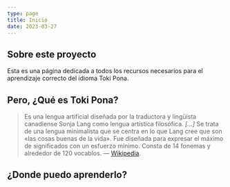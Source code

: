 ```yaml
---
type: page
title: Inicio
date: 2023-03-27
---
```


## Sobre este proyecto
Esta es una página dedicada a todos los recursos necesarios para el aprendizaje correcto del idioma Toki Pona.


## Pero, ¿Qué es Toki Pona?
> Es una lengua artificial diseñada por la traductora y lingüista canadiense Sonja Lang como lengua artística filosófica. _[...]_ Se trata de una lengua minimalista que se centra en lo que Lang cree que son «las cosas buenas de la vida». Fue diseñada para expresar el máximo de significados con un esfuerzo mínimo. Consta de 14 fonemas y alrededor de 120 vocablos. &mdash; [Wikipedia](https://es.wikipedia.org/wiki/Toki_pona).

## ¿Donde puedo aprenderlo?